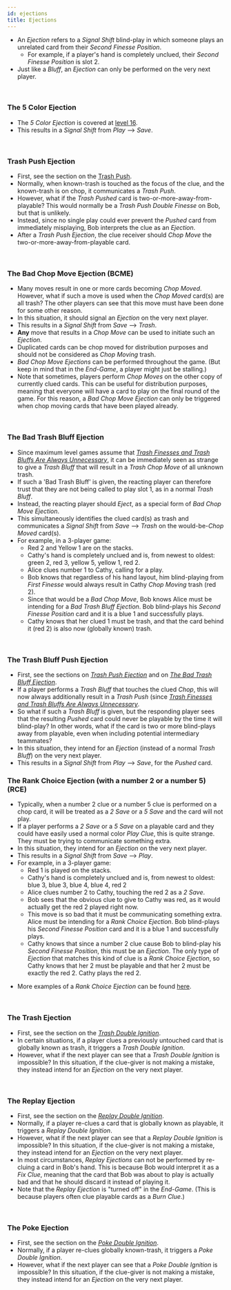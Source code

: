 ```yaml
---
id: ejections
title: Ejections
---
```



- An *Ejection* refers to a _Signal Shift_ blind-play in which someone plays an unrelated card from their *Second Finesse Position*.
  - For example, if a player's hand is completely unclued, their *Second Finesse Position* is slot 2.
- Just like a *Bluff*, an *Ejection* can only be performed on the very next player.

<br />

### The 5 Color Ejection

- The _5 Color Ejection_ is covered at [level 16](../level-16.mdx#the-5-color-ejection-5ce).
- This results in a _Signal Shift_ from _Play_ --> _Save_.

<br />

### Trash Push Ejection

- First, see the section on the [Trash Push](../level-14.mdx#the-trash-push).
- Normally, when known-trash is touched as the focus of the clue, and the known-trash is on chop, it communicates a _Trash Push_.
- However, what if the _Trash Pushed_ card is two-or-more-away-from-playable? This would normally be a _Trash Push Double Finesse_ on Bob, but that is unlikely.
- Instead, since no single play could ever prevent the _Pushed_ card from immediately misplaying, Bob interprets the clue as an _Ejection_.
- After a _Trash Push Ejection_, the clue receiver should _Chop Move_ the two-or-more-away-from-playable card.

<br />

### The Bad Chop Move Ejection (BCME)

- Many moves result in one or more cards becoming _Chop Moved_. However, what if such a move is used when the _Chop Moved_ card(s) are all trash? The other players can see that this move must have been done for some other reason.
- In this situation, it should signal an _Ejection_ on the very next player.
- This results in a _Signal Shift_ from _Save_ --> _Trash_.
- **Any** move that results in a _Chop Move_ can be used to initiate such an _Ejection_.
- Duplicated cards can be chop moved for distribution purposes and should not be considered as _Chop Moving_ trash.
- _Bad Chop Move Ejections_ can be performed throughout the game. (But keep in mind that in the _End-Game_, a player might just be stalling.)
- Note that sometimes, players perform _Chop Moves_ on the other copy of currently clued cards. This can be useful for distribution purposes, meaning that everyone will have a card to play on the final round of the game. For this reason, a _Bad Chop Move Ejection_ can only be triggered when chop moving cards that have been played already.

<br />

### The Bad Trash Bluff Ejection

- Since maximum level games assume that _[Trash Finesses and Trash Bluffs Are Always Unnecessary](../level-25.mdx#trash-finesses-and-trash-bluffs-are-always-unnecessary)_, it can be immediately seen as strange to give a _Trash Bluff_ that will result in a _Trash Chop Move_ of all unknown trash.
- If such a 'Bad Trash Bluff' is given, the reacting player can therefore trust that they are not being called to play slot 1, as in a normal _Trash Bluff_.
- Instead, the reacting player should _Eject_, as a special form of _Bad Chop Move Ejection_.
- This simultaneously identifies the clued card(s) as trash and communicates a _Signal Shift_ from _Save_ --> _Trash_ on the would-be-_Chop Moved_ card(s).
- For example, in a 3-player game:
  - Red 2 and Yellow 1 are on the stacks.
  - Cathy's hand is completely unclued and is, from newest to oldest: green 2, red 3, yellow 5, yellow 1, red 2.
  - Alice clues number 1 to Cathy, calling for a play.
  - Bob knows that regardless of his hand layout, him blind-playing from _First Finesse_ would always result in Cathy _Chop Moving_ trash (red 2).
  - Since that would be a _Bad Chop Move_, Bob knows Alice must be intending for a _Bad Trash Bluff Ejection_. Bob blind-plays his _Second Finesse Position_ card and it is a blue 1 and successfully plays.
  - Cathy knows that her clued 1 must be trash, and that the card behind it (red 2) is also now (globally known) trash.

<br />

### The Trash Bluff Push Ejection

- First, see the sections on _[Trash Push Ejection](#trash-push-ejection)_ and on _[The Bad Trash Bluff Ejection](#the-bad-trash-bluff-ejection)_.
- If a player performs a _Trash Bluff_ that touches the clued  _Chop_, this will now always additionally result in a _Trash Push_ (since _[Trash Finesses and Trash Bluffs Are Always Unnecessary](../level-25.mdx#trash-finesses-and-trash-bluffs-are-always-unnecessary)_.
- So what if such a _Trash Bluff_ is given, but the responding player sees that the resulting _Pushed_ card could never be playable by the time it will blind-play? In other words, what if the card is two or more blind-plays away from playable, even when including potential intermediary teammates?
- In this situation, they intend for an _Ejection_ (instead of a normal _Trash Bluff_) on the very next player.
- This results in a _Signal Shift_ from _Play_ --> _Save_, for the _Pushed_ card.

### The Rank Choice Ejection (with a number 2 or a number 5) (RCE)

- Typically, when a number 2 clue or a number 5 clue is performed on a chop card, it will be treated as a _2 Save_ or a _5 Save_ and the card will not play.
- If a player performs a _2 Save_ or a _5 Save_ on a playable card and they could have easily used a normal color _Play Clue_, this is quite strange. They must be trying to communicate something extra.
- In this situation, they intend for an _Ejection_ on the very next player.
- This results in a _Signal Shift_ from _Save_ --> _Play_.
- For example, in a 3-player game:
  - Red 1 is played on the stacks.
  - Cathy's hand is completely unclued and is, from newest to oldest: blue 3, blue 3, blue 4, blue 4, red 2
  - Alice clues number 2 to Cathy, touching the red 2 as a _2 Save_.
  - Bob sees that the obvious clue to give to Cathy was red, as it would actually get the red 2 played right now.
  - This move is so bad that it must be communicating something extra. Alice must be intending for a _Rank Choice Ejection_. Bob blind-plays his _Second Finesse Position_ card and it is a blue 1 and successfully plays.
  - Cathy knows that since a number 2 clue cause Bob to blind-play his _Second Finesse Position_, this must be an _Ejection_. The only type of _Ejection_ that matches this kind of clue is a _Rank Choice Ejection_, so Cathy knows that her 2 must be playable and that her 2 must be exactly the red 2. Cathy plays the red 2.

<RankChoice />

- More examples of a _Rank Choice Ejection_ can be found [here](../examples/rank-choice-ejection.mdx).

<br />

### The Trash Ejection

- First, see the section on the _[Trash Double Ignition](../level-22.mdx#the-trash-double-ignition-tdi)_.
- In certain situations, if a player clues a previously untouched card that is globally known as trash, it triggers a _Trash Double Ignition_.
- However, what if the next player can see that a _Trash Double Ignition_ is impossible? In this situation, if the clue-giver is not making a mistake, they instead intend for an _Ejection_ on the very next player.

<br />

### The Replay Ejection

- First, see the section on the _[Replay Double Ignition](../level-22.mdx#the-replay-double-ignition-rdi)_.
- Normally, if a player re-clues a card that is globally known as playable, it triggers a _Replay Double Ignition_.
- However, what if the next player can see that a _Replay Double Ignition_ is impossible? In this situation, if the clue-giver is not making a mistake, they instead intend for an _Ejection_ on the very next player.
- In most circumstances, _Replay Ejections_ can not be performed by re-cluing a card in Bob's hand. This is because Bob would interpret it as a _Fix Clue_, meaning that the card that Bob was about to play is actually bad and that he should discard it instead of playing it.
- Note that the _Replay Ejection_ is "turned off" in the _End-Game_. (This is because players often clue playable cards as a _Burn Clue_.)

<br />

### The Poke Ejection

- First, see the section on the _[Poke Double Ignition](../level-22.mdx#the-poke-double-ignition-pdi)_.
- Normally, if a player re-clues globally known-trash, it triggers a _Poke Double Ignition_.
- However, what if the next player can see that a _Poke Double Ignition_ is impossible? In this situation, if the clue-giver is not making a mistake, they instead intend for an _Ejection_ on the very next player.

<br />
